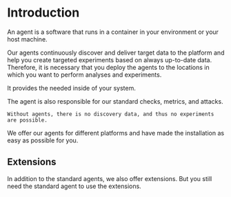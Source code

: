 # Introduction

An agent is a software that runs in a container in your environment or your host machine.

Our agents continuously discover and deliver target data to the platform and help you create targeted experiments based on always up-to-date data.
Therefore, it is necessary that you deploy the agents to the locations in which you want to perform analyses and experiments.

It provides the needed inside of your system.

The agent is also responsible for our standard checks, metrics, and attacks.


`Without agents, there is no discovery data, and thus no experiments are possible.`


We offer our agents for different platforms and have made the installation as easy as possible for you.

## Extensions

In addition to the standard agents, we also offer extensions.
But you still need the standard agent to use the extensions.
